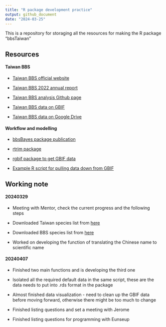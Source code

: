 ```yaml
---
title: "R package development practice"
output: github_document
date: "2024-03-25"
---
```


This is a repository for storaging all the resources for making the R package "bbsTaiwan"

## Resources

#### Taiwan BBS

-   [Taiwan BBS official website](https://sites.google.com/view/bbstaiwan)

-   [Taiwan BBS 2022 annual report](chrome-extension://efaidnbmnnnibpcajpcglclefindmkaj/file:///C:/Users/sunny/Downloads/2022%E5%B9%B4BBS%20Taiwan%E5%B9%B4%E5%A0%B1.pdf)

-   [Taiwan BBS analysis Github page](https://github.com/jerome-cjko/bbstaiwan_trend)

-   [Taiwan BBS data on GBIF](https://www.gbif.org/dataset/f170f056-3f8a-4ef3-ac9f-4503cc854ce0)

-   [Taiwan BBS data on Google Drive](https://drive.google.com/drive/folders/1ex6EDkXv82mpEKcPkOYrQJ_anlu3pI1E?fbclid=IwAR38wYdRlz6swG-ffwWLrclVPkl1d6DshDTHD9rElGlJThweEeho9JtgkEE)

#### Workflow and modelling

-   [bbsBayes package publication](chrome-extension://efaidnbmnnnibpcajpcglclefindmkaj/https://storage.googleapis.com/jnl-up-j-jors-files/journals/1/articles/329/submission/proof/329-1-5163-1-10-20210720.pdf)

-   [rtrim package](https://github.com/SNStatComp/rtrim)

-   [rgbif package to get GBIF data](https://inbo.github.io/tutorials/tutorials/r_gbif_checklist/)

-   [Example R script for pulling data down from GBIF](https://github.com/ikea-shark/up_and_down_vis?fbclid=IwAR3I7V8kJrh9EZi42xR_Wtcw619QNpZBPucIu7lLaI8NNWN-9u-l_0GYTj8)

## Working note

#### 20240329

-   Meeting with Mentor, check the current progress and the following steps

-   Downloaded Taiwan species list from [here](https://www.bird.org.tw/basicpage/87)

-   Downloaded BBS species list from [here](https://drive.google.com/drive/folders/16D7hLVajbBQ9pU5Y6SZem0KEA1l1zyiR)

-   Worked on developing the function of translating the Chinese name to scientific name

#### 20240407

-   Finished two main functions and is developing the third one

-   Isolated all the required default data in the same script, these are the data needs to put into .rds format in the package

-   Almost finished data visualization - need to clean up the GBIF data before moving forward, otherwise there might be too much to change

-   Finished listing questions and set a meeting with Jerome

-   Finished listing questions for programming with Eunseup
